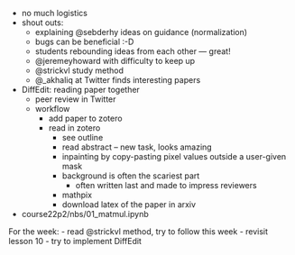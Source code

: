 - no much logistics
- shout outs:
    - explaining @sebderhy ideas on guidance (normalization)
    - bugs can be beneficial :-D
    - students rebounding ideas from each other --- great!
    - @jeremeyhoward with difficulty to keep up
    - @strickvl study method
    - @_akhaliq at Twitter finds interesting papers
- DiffEdit: reading paper together
    - peer review in Twitter
    - workflow
        - add paper to zotero
        - read in zotero
            - see outline
            - read abstract -- new task, looks amazing
            - inpainting by copy-pasting pixel values outside a user-given mask
            - background is often the scariest part
                - often written last and made to impress reviewers
            - mathpix
            - download latex of the paper in arxiv

- course22p2/nbs/01_matmul.ipynb

For the week:
- read @strickvl method, try to follow this week
- revisit lesson 10
- try to implement DiffEdit 




